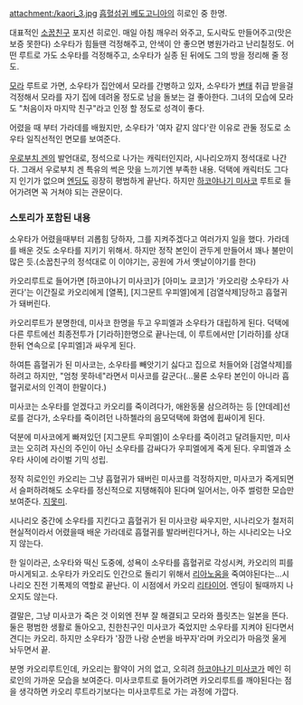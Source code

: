 attachment:/kaori_3.jpg
[[흡혈섬귀 베도고니아]]의 히로인 중 한명.

대표적인 [[소꿉친구]] 포지션 히로인. 매일 아침 깨우러 와주고, 도시락도 만들어주고(맛은 보증 못한다) 소우타가 힘들땐 걱정해주고, 안색이 안 좋으면 병원가라고 난리칠정도.
어떤 루트로 가도 소우타를 걱정해주고, 소우타가 실종 된 뒤에도 그의 방을 정리해 줄 정도.

[[모라]] 루트로 가면, 소우타가 집안에서 모라를 간병하고 있자, 소우타가 [[변태]] 취급 받을걸 걱정해서 모라를 자기 집에 데려올 정도로 남을 돌보는 걸 좋아한다.
그녀의 모습에 모라도 "처음이자 마지막 친구"라고 인정 할 정도로 성격이 좋다.

어렸을 때 부터 가라데를 배웠지만, 소우타가 '여자 같지 않다'란 이유로 관둘 정도로 소우타 일직선적인 면모를 보여준다.

[[우로부치 겐]]의 발언대로, 정석으로 나가는 캐릭터인지라, 시나리오까지 정석대로 나간다. 그래서 우로부치 겐 특유의 썩은 맛을 느끼기엔 부족한 내용. 덕택에 캐릭터도 그다지 인기가 없으며 [[엔딩]]도 굉장히 평범하게 끝난다. 하지만 [[하코야나기 미사코]] 루트로 들어가려면 꼭 거쳐야 되는 관문이다.

=== 스토리가 포함된 내용 ===

소우타가 어렸을때부터 괴롭힘 당하자, 그를 지켜주겠다고 여러가지 일을 했다. 가라데를 배운 것도 소우타를 지키기 위해서. 하지만 정작 본인이 관두게 만들어서 꽤나 불만이 많은 듯.(소꿉친구의 정석대로 이 이야기는, 공원에 가서 옛날이야기를 한다)

카오리루트로 들어가면 [하코야나기 미사코]가 [아미노 쿄코]가 '카오리랑 소우타가 사귄다'는 이간질로 카오리에게 [열폭], [지그문트 우피엘]에게 [검열삭제]당하고 흡혈귀가 돼버린다.

카오리루트가 분명한데, 미사코 한명을 두고 우피엘과 소우타가 대립하게 된다.
덕택에 다른 루트에선 최종전투가 [기라하]한명으로 끝나는데, 이 루트에서만 [기라하]를 상대한뒤 연속으로 [우피엘]과 싸우게 된다.

하여튼 흡혈귀가 된 미사코는, 소우타를 빼앗기기 싫다고 집으로 처들어와 [검열삭제]를 하려고 하지만, "엄청 못하네"라면서 미사코를 갈군다(...물론 소우타 본인이 아니라 흡혈귀로서의 인격이 한말이다.)

미사코는 소우타를 얻겠다고 카오리를 죽이려다가, 애완동물 삼으려하는 등 [얀데레]선로를 걷다가, 소우타를 죽이려던 나하첼라의 음모덕택에 화염에 휩싸이게 된다.

덕분에 미사코에게 빠져있던 [지그문트 우피엘]이 소우타를 죽이려고 달려들지만, 미사코는 오히려 자신의 주인이 아닌 소우타를 감싸다가 우피엘에게 죽게 된다. 우피엘과 소우타 사이에 라이벌 기믹 성립.

정작 히로인인 카오리는 그냥 흡혈귀가 돼버린 미사코를 걱정하지만, 미사코가 죽게되면서 슬퍼하려해도 소우타를 정신적으로 지탱해줘야 된다며 일어서는, 아주 썰렁한 모습만 보여준다. [[지못미]].

시나리오 중간에 소우타를 지킨다고 흡혈귀가 된 미사코랑 싸우지만, 시나리오가 철저히 현실적이라서 어렸을때 배운 가라데로 흡혈귀를 발라버린다거나, 하는 시나리오는 나오지 않는다.

한 일이라곤, 소우타와 떡신 도중에, 성욕이 소우타를 흡혈귀로 각성시켜, 카오리의 피를 마시게되고. 소우타가 카오리도 인간으로 돌리기 위해서 [[리아노움]]을 죽여야된다는...시나리오 진전 기폭제의 역할로 끝난다. 이 시점에서 카오리 [[리타이어]]. 엔딩이 될때까지 나오지도 않는다.

결말은, 그냥 미사코가 죽은 것 이외엔 전부 잘 해결되고 모라와 플릿츠는 일본을 뜬다. 둘은 평범한 생활로 돌아오고, 친한친구인 미사코가 죽었지만 소우타를 지켜야 된다면서 견디는 카오리. 하지만 소우타가 '잠깐 나랑 순번을 바꾸자'라며 카오리가 마음껏 울게 놔두면서 끝.

분명 카오리루트인데, 카오리는 활약이 거의 없고, 오히려 [[하코야나기 미사코]]가 메인 히로인의 가까운 모습을 보여준다. 미사코루트로 들어가려면 카오리루트를 깨야된다는 점을 생각하면 카오리 루트라기보다는 미사코루트로 가는 과정에 가깝다.
